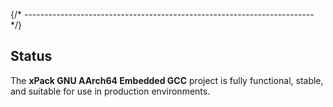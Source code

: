 
{/* ------------------------------------------------------------------------ */}

## Status

The **xPack GNU AArch64 Embedded GCC** project is fully functional,
stable, and suitable for use in production environments.
